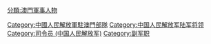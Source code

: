 [[Category:中國人民解放軍駐澳門部隊|Category:中國人民解放軍駐澳門部隊]]
[[Category:中国人民解放军陆军将领|Category:中国人民解放军陆军将领]]
[[Category:司令员_(中国人民解放军)|Category:司令员 (中国人民解放军)]]
[[Category:副军职|Category:副军职]]
[[分類:澳門軍事人物|分類:澳門軍事人物]]
